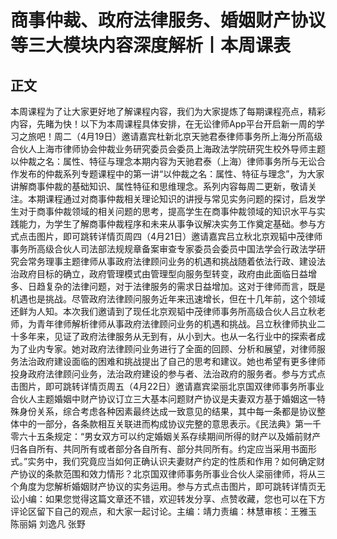 # 商事仲裁、政府法律服务、婚姻财产协议等三大模块内容深度解析丨本周课表
## 正文
本周课程为了让大家更好地了解课程内容，我们为大家提炼了每期课程亮点，精彩内容，先睹为快！以下为本周课程具体安排，在无讼律师App平台开启新一周的学习之旅吧！周二（4月19日）邀请嘉宾杜新北京天驰君泰律师事务所上海分所高级合伙人上海市律师协会仲裁业务研究委员会委员上海政法学院研究生校外导师主题以仲裁之名：属性、特征与理念本期内容为天驰君泰（上海）律师事务所与无讼合作发布的仲裁系列专题课程中的第一讲“以仲裁之名：属性、特征与理念”，为大家讲解商事仲裁的基础知识、属性特征和思维理念。系列内容每周二更新，敬请关注。本期课程通过对商事仲裁相关理论知识的讲授与常见实务问题的探讨，启发学生对于商事仲裁领域的相关问题的思考，提高学生在商事仲裁领域的知识水平与实践能力，为学生了解商事仲裁程序和未来从事争议解决实务工作奠定基础。参与方式点击图片，即可跳转详情页周四（4月21日）邀请嘉宾吕立秋北京观韬中茂律师事务所高级合伙人司法部法规规章备案审查专家委员会委员中国法学会行政法学研究会常务理事主题律师从事政府法律顾问业务的机遇和挑战随着依法行政、建设法治政府目标的确立，政府管理模式由管理型向服务型转变，政府由此面临日益增多、日趋复杂的法律问题，对于法律服务的需求日益增加。这对于律师而言，既是机遇也是挑战。尽管政府法律顾问服务近年来迅速增长，但在十几年前，这个领域还鲜为人知。本次我们邀请到了现任北京观韬中茂律师事务所高级合伙人吕立秋老师，为青年律师解析律师从事政府法律顾问业务的机遇和挑战。吕立秋律师执业二十多年来，见证了政府法律服务从无到有，从小到大。也从一名行业中的探索者成为了业内专家。她对政府法律顾问业务进行了全面的回顾、分析和展望，对律师服务法治政府建设面临的困难和挑战提出了自己的思考和建议。她也希望有更多律师投身政府法律顾问业务，法治政府建设的参与者、法治政府的服务者。参与方式点击图片，即可跳转详情页周五（4月22日）邀请嘉宾梁丽北京国双律师事务所事业合伙人主题婚姻中财产协议订立三大基本问题财产协议是夫妻双方基于婚姻这一特殊身份关系，综合考虑各种因素最终达成一致意见的结果，其中每一条都是协议整体中的一部分，各条款相互关联进而构成协议完整的意思表示。《民法典》第一千零六十五条规定：“男女双方可以约定婚姻关系存续期间所得的财产以及婚前财产归各自所有、共同所有或者部分各自所有、部分共同所有。约定应当采用书面形式。”实务中，我们究竟应当如何正确认识夫妻财产约定的性质和作用？如何确定财产协议的条款范围和效力情形？北京国双律师事务所事业合伙人梁丽律师，将从三个角度为您解析婚姻财产协议的实务运用。参与方式点击图片，即可跳转详情页无讼小编：如果您觉得这篇文章还不错，欢迎转发分享、点赞收藏，您也可以在下方评论区留下自己的观点，和大家一起讨论。主编：靖力责编：林慧审核：王雅玉 陈丽娟 刘逸凡 张野